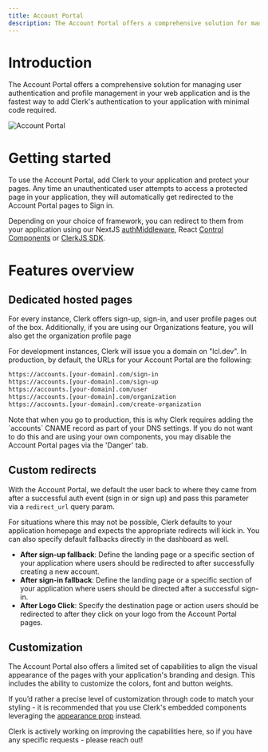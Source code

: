 ```yaml
---
title: Account Portal
description: The Account Portal offers a comprehensive solution for managing user authentication and profile management in your web application and is the fastest way to add Clerk's authentication to your application with minimal code required.
---
```




# Introduction

The Account Portal offers a comprehensive solution for managing user authentication and profile management in your web application and is the fastest way to add Clerk's authentication to your application with minimal code required. 

![Account Portal](/docs/images/account-portal/account_portal_splash.png)

# Getting started

To use the Account Portal, add Clerk to your application and protect your pages. Any time an unauthenticated user attempts to access a protected page in your application, they will automatically get redirected to the Account Portal pages to Sign in.

Depending on your choice of framework, you can redirect to them from your application using our NextJS [authMiddleware](/docs/references/nextjs/auth-middleware), React [Control Components](/docs/components/overview) or [ClerkJS SDK](/docs/references/javascript/overview).


# Features overview

## Dedicated hosted pages

For every instance, Clerk offers sign-up, sign-in, and user profile pages out of the box. Additionally, if you are using our Organizations feature, you will also get the organization profile page 

For development instances, Clerk will issue you a domain on "lcl.dev". In production, by default, the URLs for your Account Portal are the following: 

```sh 
https://accounts.[your-domain].com/sign-in
https://accounts.[your-domain].com/sign-up
https://accounts.[your-domain].com/user
https://accounts.[your-domain].com/organization
https://accounts.[your-domain].com/create-organization
``` 


<Callout type="info" emoji="ℹ️">
Note that when you go to production, this is why Clerk requires adding the `accounts` CNAME record as part of your DNS settings. If you do not want to do this and are using your own components, you may disable the Account Portal pages via the 'Danger' tab.
</Callout>

## Custom redirects


With the Account Portal, we default the user back to where they came from after a successful auth event (sign in or sign up) and pass this parameter via a `redirect_url` query param.

For situations where this may not be possible, Clerk defaults to your application homepage and expects the appropriate redirects will kick in. You can also specify default fallbacks directly in the dashboard as well. 

- **After sign-up fallback**: Define the landing page or a specific section of your application where users should be redirected to after successfully creating a new account.
- **After sign-in fallback**: Define the landing page or a specific section of your application where users should be directed after a successful sign-in.
- **After Logo Click**: Specify the destination page or action users should be redirected to after they click on your logo from the Account Portal pages.


## Customization

The Account Portal also offers a limited set of capabilities to align the visual appearance of the pages with your application's branding and design. This includes the ability to customize the colors, font and button weights.

If you’d rather a precise level of customization through code to match your styling - it is recommended that you use Clerk's embedded components leveraging the [appearance prop](/docs/components/customization/overview) instead.


<Callout type="info" emoji="ℹ️">
Clerk is actively working on improving the capabilities here, so if you have any specific requests - please reach out!
</Callout>

